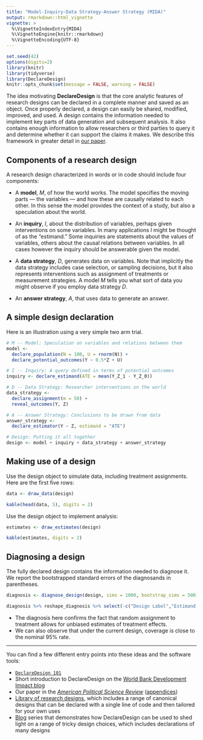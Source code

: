 ```yaml
---
title: "Model-Inquiry-Data Strategy-Answer Strategy (MIDA)"
output: rmarkdown::html_vignette
vignette: >
  %\VignetteIndexEntry{MIDA}
  %\VignetteEngine{knitr::rmarkdown}
  %\VignetteEncoding{UTF-8}
---
```


```r
set.seed(42)
options(digits=2)
library(knitr)
library(tidyverse)
library(DeclareDesign)
knitr::opts_chunk$set(message = FALSE, warning = FALSE)
```

The idea motivating **DeclareDesign** is that the core analytic features of research designs can be declared in a complete manner and saved as an object. Once properly declared, a design can easily be shared, modified, improved, and used. A design contains the information needed to implement key parts of data generation and subsequent analysis. It also contains enough information to allow researchers or third parties to query it and determine whether it can support the claims it makes. We describe this framework in greater detail in [our paper](https://declaredesign.org/declare.pdf).

## Components of a research design

A research design characterized in words or in code should include four components:

- A **model**, *M*, of how the world works. The model specifies the moving parts --- the variables --- and how these are causally related to each other. In this sense the model provides the context of a study, but also a speculation about the world.    

- An **inquiry**, *I*, about the distribution of variables, perhaps given interventions on some variables.  In many applications *I* might be thought of as the "estimand." Some inquiries are statements about the values of variables, others about the causal relations between variables. In all cases however the inquiry should be answerable given the model.   

- A **data strategy**, *D*, generates data on variables.  Note that implicitly the data strategy includes case selection, or sampling decisions, but it also represents interventions such as assignment of treatments or measurement strategies. A model *M* tells you what sort of data you might observe if you employ data strategy *D*.

- An **answer strategy**, *A*, that uses data to generate an answer.  

## A simple design declaration

Here is an illustration using a very simple two arm trial.

```r
# M -- Model: Speculation on variables and relations between them
model <- 
  declare_population(N = 100, U = rnorm(N)) +
  declare_potential_outcomes(Y ~ 0.5*Z + U)

# I -- Inquiry: A query defined in terms of potential outcomes
inquiry <- declare_estimand(ATE = mean(Y_Z_1 - Y_Z_0))

# D -- Data Strategy: Researcher interventions on the world
data_strategy <- 
  declare_assignment(m = 50) +
  reveal_outcomes(Y, Z)

# A -- Answer Strategy: Conclusions to be drawn from data
answer_strategy <- 
  declare_estimator(Y ~ Z, estimand = "ATE")

# Design: Putting it all together
design <- model + inquiry + data_strategy + answer_strategy
```

## Making use of a design

Use the design object to simulate data, including treatment assignments. Here are the first five rows:

```r
data <- draw_data(design)
```
```r
kable(head(data, 5), digits = 2)
```

Use the design object to implement analysis:

```r
estimates <- draw_estimates(design)
```

```r
kable(estimates, digits = 2)
```

## Diagnosing a design

The fully declared design contains the information needed to diagnose it. We report the bootstrapped standard errors of the diagnosands in parentheses.

```r
diagnosis <- diagnose_design(design, sims = 1000, bootstrap_sims = 500)
```

```r
diagnosis %>% reshape_diagnosis %>% select(-c("Design Label","Estimand Label","Estimator Label","Term")) %>%  kable(digits = 2)
```

- The diagnosis here confirms the fact that random assignment to treatment allows for unbiased estimates of treatment effects.
- We can also observe that under the current design, coverage is close to the nominal 95% rate.

----

You can find a few different entry points into these ideas and the software tools:

- [`DeclareDesign 101`](https://declaredesign.org/r/declaredesign/articles/DeclareDesign_101.html)
- Short introduction to DeclareDesign on the [World Bank Development Impact blog](https://blogs.worldbank.org/impactevaluations/declaring-and-diagnosing-research-designs)
- Our paper in the [*American Political Science Review*](/declare.pdf) ([appendices](/declare_SI.pdf))
- [Library of research designs](r/designlibrary/), which includes a range of canonical designs that can be declared with a single line of code and then tailored for your own uses
- [Blog](/blog.html) series that demonstrates how DeclareDesign can be used to shed light on a range of tricky design choices, which includes declarations of many designs 

